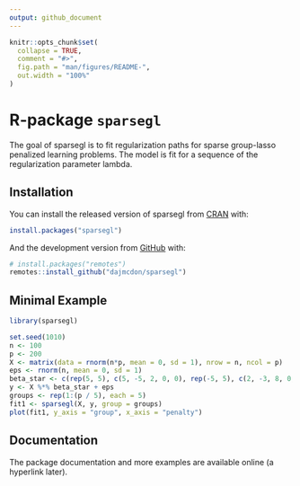 ```yaml
---
output: github_document
---
```


<!-- README.md is generated from README.Rmd. Please edit that file -->

```r
knitr::opts_chunk$set(
  collapse = TRUE,
  comment = "#>",
  fig.path = "man/figures/README-",
  out.width = "100%"
)
```

# R-package `sparsegl`

The goal of sparsegl is to fit regularization paths for sparse group-lasso
penalized learning problems. The model is fit for a sequence of the regularization
parameter lambda.

## Installation

You can install the released version of sparsegl from [CRAN](https://CRAN.R-project.org) with:

```r
install.packages("sparsegl")
```

And the development version from [GitHub](https://github.com/) with:

```r
# install.packages("remotes")
remotes::install_github("dajmcdon/sparsegl")
```

## Minimal Example

```r
library(sparsegl)
```

```r
set.seed(1010)
n <- 100
p <- 200
X <- matrix(data = rnorm(n*p, mean = 0, sd = 1), nrow = n, ncol = p)
eps <- rnorm(n, mean = 0, sd = 1)
beta_star <- c(rep(5, 5), c(5, -5, 2, 0, 0), rep(-5, 5), c(2, -3, 8, 0, 0), rep(0, (p - 20)))
y <- X %*% beta_star + eps
groups <- rep(1:(p / 5), each = 5)
fit1 <- sparsegl(X, y, group = groups)
plot(fit1, y_axis = "group", x_axis = "penalty")
```

## Documentation

The package documentation and more examples are available online (a hyperlink later).
